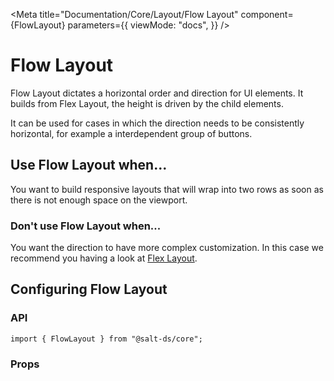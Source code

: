 
<Meta
  title="Documentation/Core/Layout/Flow Layout"
  component={FlowLayout}
  parameters={{
    viewMode: "docs",
  }}
/>

# Flow Layout

Flow Layout dictates a horizontal order and direction for UI elements.
It builds from Flex Layout, the height is driven by the child elements.

It can be used for cases in which the direction needs to be consistently horizontal, for example a interdependent group of buttons.

<Canvas>
  <Story id="core-layout-flow-layout--default" />
</Canvas>

## Use Flow Layout when...

You want to build responsive layouts that will wrap into two rows as soon as there is not enough space on the viewport.

### Don't use Flow Layout when...

You want the direction to have more complex customization. In this case we recommend you having a look at [Flex Layout](?path=/docs/documentation-core-layout-flex-layout--page).

## Configuring Flow Layout

### API

```
import { FlowLayout } from "@salt-ds/core";
```

### Props

<ArgsTable of={FlowLayout} />

<HelpAndSupport />
